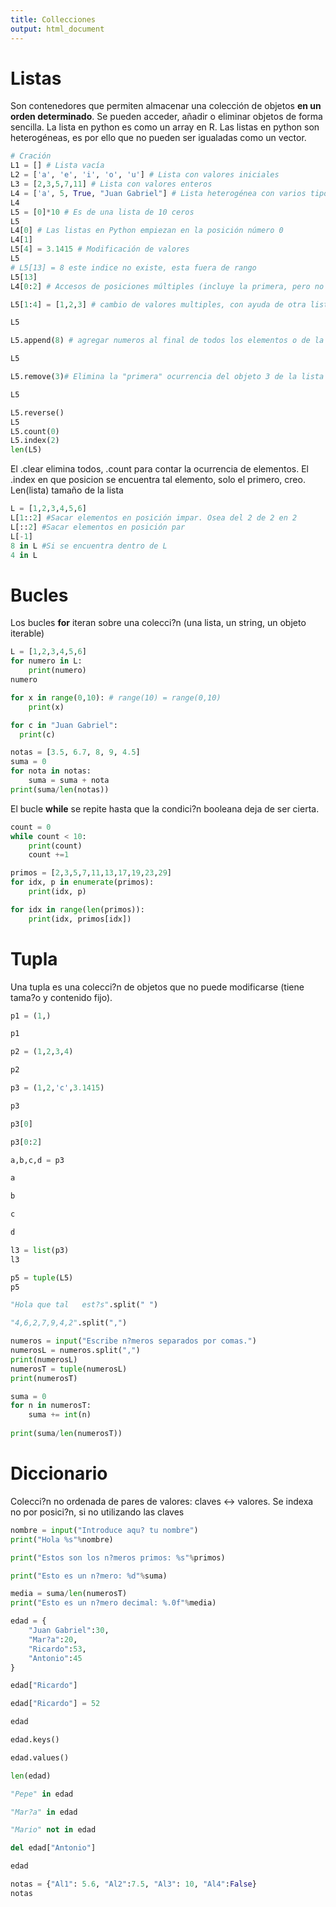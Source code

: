 ```yaml
---
title: Collecciones
output: html_document
---
```


# Listas
Son contenedores que permiten almacenar una colección de objetos **en un orden determinado**. Se pueden acceder, añadir o eliminar objetos de forma sencilla. La lista en python es como un array en R. Las listas en python son heterogéneas, es por ello que no pueden ser igualadas como un vector.

```python
# Cración
L1 = [] # Lista vacía
L2 = ['a', 'e', 'i', 'o', 'u'] # Lista con valores iniciales
L3 = [2,3,5,7,11] # Lista con valores enteros
L4 = ['a', 5, True, "Juan Gabriel"] # Lista heterogénea con varios tipos de datos diferentes
L4
L5 = [0]*10 # Es de una lista de 10 ceros
L5
L4[0] # Las listas en Python empiezan en la posición número 0
L4[1]
L5[4] = 3.1415 # Modificación de valores
L5
# L5[13] = 8 este indice no existe, esta fuera de rango
L5[13]
L4[0:2] # Accesos de posiciones múltiples (incluye la primera, pero no la última)

L5[1:4] = [1,2,3] # cambio de valores multiples, con ayuda de otra lista

L5

L5.append(8) # agregar numeros al final de todos los elementos o de la lista

L5

L5.remove(3)# Elimina la "primera" ocurrencia del objeto 3 de la lista L5, no es posicion, ojo. Si hubiera cinco 3 solo eleminaria solo la primera. 

L5

L5.reverse()
L5
L5.count(0)
L5.index(2)
len(L5)
```
El .clear elimina todos, .count para contar la ocurrencia de elementos. El .index en que posicion se encuentra tal elemento, solo el primero, creo. Len(lista) tamaño de la lista

```python
L = [1,2,3,4,5,6]
L[1::2] #Sacar elementos en posición impar. Osea del 2 de 2 en 2
L[::2] #Sacar elementos en posición par
L[-1]
8 in L #Si se encuentra dentro de L
4 in L
```

# Bucles

Los bucles **for** iteran sobre una colecci?n (una lista, un string, un objeto iterable)

```python
L = [1,2,3,4,5,6]
for numero in L:
    print(numero)
numero
```

```python
for x in range(0,10): # range(10) = range(0,10)
    print(x)
```

```python
for c in "Juan Gabriel":
  print(c)
```

```python
notas = [3.5, 6.7, 8, 9, 4.5]
suma = 0
for nota in notas:
    suma = suma + nota
print(suma/len(notas))
```

El bucle **while** se repite hasta que la condici?n booleana deja de ser cierta.

```python
count = 0
while count < 10:
    print(count)
    count +=1
```

```python
primos = [2,3,5,7,11,13,17,19,23,29]
for idx, p in enumerate(primos): 
    print(idx, p)
```

```python
for idx in range(len(primos)):
    print(idx, primos[idx])
```

# Tupla
Una tupla es una colecci?n de objetos que no puede modificarse (tiene tama?o y contenido fijo).

```python
p1 = (1,)
```

```python
p1
```

```python
p2 = (1,2,3,4)
```

```python
p2
```

```python
p3 = (1,2,'c',3.1415)
```

```python
p3
```

```python
p3[0]
```

```python
p3[0:2]
```

```python
a,b,c,d = p3
```

```python
a
```

```python
b
```

```python
c
```

```python
d
```

```python
l3 = list(p3)
l3
```

```python
p5 = tuple(L5)
p5
```

```python
"Hola que tal   est?s".split(" ")
```

```python
"4,6,2,7,9,4,2".split(",")
```

```python
numeros = input("Escribe n?meros separados por comas.")
numerosL = numeros.split(",")
print(numerosL)
numerosT = tuple(numerosL)
print(numerosT)
```

```python
suma = 0
for n in numerosT:
    suma += int(n)
    
print(suma/len(numerosT))
```

# Diccionario
Colecci?n no ordenada de pares de valores: claves <-> valores. Se indexa no por posici?n, si no utilizando las claves

```python
nombre = input("Introduce aqu? tu nombre")
print("Hola %s"%nombre)
```

```python
print("Estos son los n?meros primos: %s"%primos)
```

```python
print("Esto es un n?mero: %d"%suma)
```

```python
media = suma/len(numerosT)
print("Esto es un n?mero decimal: %.0f"%media)
```

```python
edad = {
    "Juan Gabriel":30, 
    "Mar?a":20, 
    "Ricardo":53, 
    "Antonio":45
}
```

```python
edad["Ricardo"]
```

```python
edad["Ricardo"] = 52
```

```python
edad
```

```python
edad.keys()
```

```python
edad.values()
```

```python
len(edad)
```

```python
"Pepe" in edad
```

```python
"Mar?a" in edad
```

```python
"Mario" not in edad
```

```python
del edad["Antonio"]
```

```python
edad
```

```python
notas = {"Al1": 5.6, "Al2":7.5, "Al3": 10, "Al4":False}
notas
```

